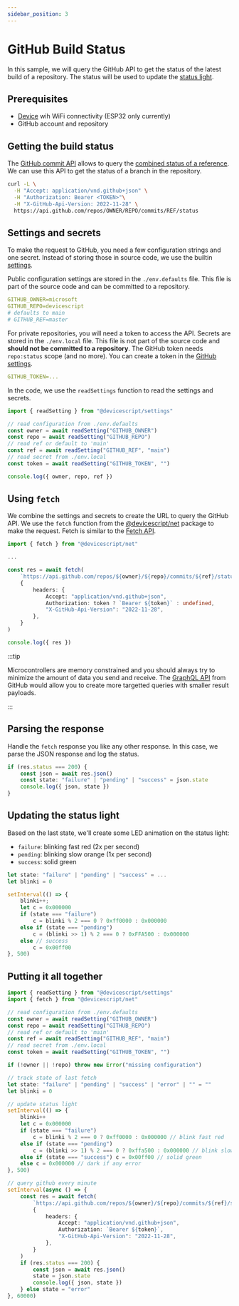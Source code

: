 ```yaml
---
sidebar_position: 3
---
```


# GitHub Build Status

In this sample, we will query the GitHub API to get the status of the latest build of a repository. The status will be used to update the [status light](/developer/status-light).

## Prerequisites

-   [Device](/devices) wih WiFi connectivity (ESP32 only currently)
-   GitHub account and repository

## Getting the build status

The [GitHub commit API](https://docs.github.com/en/rest/commits/statuses?apiVersion=2022-11-28) allows to query the
[combined status of a reference](https://docs.github.com/en/rest/commits/statuses?apiVersion=2022-11-28#get-the-combined-status-for-a-specific-reference).
We can use this API to get the status of a branch in the repository.

```bash
curl -L \
  -H "Accept: application/vnd.github+json" \
  -H "Authorization: Bearer <TOKEN>"\
  -H "X-GitHub-Api-Version: 2022-11-28" \
  https://api.github.com/repos/OWNER/REPO/commits/REF/status
```

## Settings and secrets

To make the request to GitHub, you need a few configuration strings and one secret. Instead of storing those in source code,
we use the builtin [settings](/developer/settings).

Public configuration settings are stored in the `./env.defaults` file. This file is part of the source code and can be committed to a repository.

```yaml title="./env.defaults"
GITHUB_OWNER=microsoft
GITHUB_REPO=devicescript
# defaults to main
# GITHUB_REF=master
```

For private repositories, you will need a token to access the API.
Secrets are stored in the `./env.local` file. This file is not part of the source code and **should not be committed to a repository**.
The GitHub token needs `repo:status` scope (and no more). You can create a token in the [GitHub settings](https://github.com/settings/tokens).

```yaml title="./env.local"
GITHUB_TOKEN=...
```

In the code, we use the `readSettings` function to read the settings and secrets.

```ts title="./src/index.ts"
import { readSetting } from "@devicescript/settings"

// read configuration from ./env.defaults
const owner = await readSetting("GITHUB_OWNER")
const repo = await readSetting("GITHUB_REPO")
// read ref or default to 'main'
const ref = await readSetting("GITHUB_REF", "main")
// read secret from ./env.local
const token = await readSetting("GITHUB_TOKEN", "")

console.log({ owner, repo, ref })
```

## Using `fetch`

We combine the settings and secrets to create the URL to query the GitHub API. We use the `fetch` function from the
[@devicescript/net](/developer/net) package to make the request. Fetch is similar to the [Fetch API](https://developer.mozilla.org/en-US/docs/Web/API/Fetch_API/Using_Fetch).

```ts skip
import { fetch } from "@devicescript/net"

...

const res = await fetch(
    `https://api.github.com/repos/${owner}/${repo}/commits/${ref}/status`,
    {
        headers: {
            Accept: "application/vnd.github+json",
            Authorization: token ? `Bearer ${token}` : undefined,
            "X-GitHub-Api-Version": "2022-11-28",
        },
    }
)

console.log({ res })
```

:::tip

Microcontrollers are memory constrained and you should always try to minimize the amount of data you send and receive.
The [GraphQL API](https://docs.github.com/en/graphql) from GitHub would allow you to create more targetted queries with smaller result payloads.

:::

## Parsing the response

Handle the `fetch` response you like any other response. In this case, we parse the JSON response and log the status.

```ts skip
if (res.status === 200) {
    const json = await res.json()
    const state: "failure" | "pending" | "success" = json.state
    console.log({ json, state })
}
```

## Updating the status light

Based on the last state, we'll create some LED animation on the status light:

-   `failure`: blinking fast red (2x per second)
-   `pending`: blinking slow orange (1x per second)
-   `success`: solid green

```ts skip
let state: "failure" | "pending" | "success" = ...
let blinki = 0

setInterval(() => {
    blinki++;
    let c = 0x000000
    if (state === "failure")
        c = blinki % 2 === 0 ? 0xff0000 : 0x000000
    else if (state === "pending")
        c = (blinki >> 1) % 2 === 0 ? 0xFFA500 : 0x000000
    else // success
        c = 0x00ff00
}, 500)
```

## Putting it all together

```ts
import { readSetting } from "@devicescript/settings"
import { fetch } from "@devicescript/net"

// read configuration from ./env.defaults
const owner = await readSetting("GITHUB_OWNER")
const repo = await readSetting("GITHUB_REPO")
// read ref or default to 'main'
const ref = await readSetting("GITHUB_REF", "main")
// read secret from ./env.local
const token = await readSetting("GITHUB_TOKEN", "")

if (!owner || !repo) throw new Error("missing configuration")

// track state of last fetch
let state: "failure" | "pending" | "success" | "error" | "" = ""
let blinki = 0

// update status light
setInterval(() => {
    blinki++
    let c = 0x000000
    if (state === "failure")
        c = blinki % 2 === 0 ? 0xff0000 : 0x000000 // blink fast red
    else if (state === "pending")
        c = (blinki >> 1) % 2 === 0 ? 0xffa500 : 0x000000 // blink slow orange
    else if (state === "success") c = 0x00ff00 // solid green
    else c = 0x000000 // dark if any error
}, 500)

// query github every minute
setInterval(async () => {
    const res = await fetch(
        `https://api.github.com/repos/${owner}/${repo}/commits/${ref}/status`,
        {
            headers: {
                Accept: "application/vnd.github+json",
                Authorization: `Bearer ${token}`,
                "X-GitHub-Api-Version": "2022-11-28",
            },
        }
    )
    if (res.status === 200) {
        const json = await res.json()
        state = json.state
        console.log({ json, state })
    } else state = "error"
}, 60000)
```
